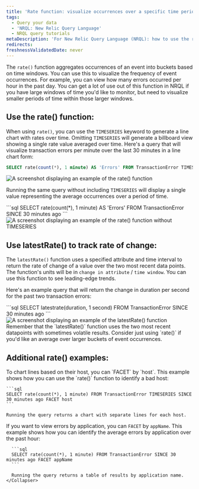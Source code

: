 ```yaml
---
title: 'Rate function: visualize occurrences over a specific time period'
tags:
  - Query your data
  - 'NRQL: New Relic Query Language'
  - NRQL query tutorials
metaDescription: 'For New Relic Query Language (NRQL): how to use the rate() function to visualize event occurrences over a set period of time.'
redirects:
freshnessValidatedDate: never
---
```





The `rate()` function aggregates occurrences of an event into buckets based on time windows. You can use this to visualize the frequency of event occurrences. For example, you can view how many errors occurred per hour in the past day. You can get a lot of use out of this function in NRQL if you have large windows of time you'd like to monitor, but need to visualize smaller periods of time within those larger windows.

## Use the rate() function:

When using `rate()`, you can use the `TIMESERIES` keyword to generate a line chart with rates over time. Omitting `TIMESERIES` will generate a billboard view showing a single rate value averaged over time. Here's a query that will visualize transaction errors per minute over the last 30 minutes in a line chart form:

```sql
SELECT rate(count(*), 1 minute) AS 'Errors' FROM TransactionError TIMESERIES SINCE 30 minutes ago
```

<img
  title="Rate function with timeseries"
  alt="A screenshot displaying an example of the rate() function"
  src={exampleRateFunction}
/>

Running the same query without including `TIMESERIES` will display a single value representing the average occurrences over a period of time.

<SideBySide>
    <Side>
        ```sql
        SELECT rate(count(*), 1 minute) AS 'Errors' FROM TransactionError SINCE 30 minutes ago
        ```
    </Side>
    <Side>
        <img
          title="Rate function without timeseries"
          alt="A screenshot displaying an example of the rate() function without TIMESERIES"
          src={exampleRateFunctionNoTimeseries}
        />
    </Side>
</SideBySide>

## Use latestRate() to track rate of change:

The `latestRate()` function uses a specified attribute and time interval to return the rate of change of a value over the two most recent data points. The function's units will be in `change in attribute` / `time window`. You can use this function to see leading-edge trends.

Here's an example query that will return the change in duration per second for the past two transaction errors:

<SideBySide>
    <Side>
        ```sql
        SELECT latestrate(duration, 1 second) FROM TransactionError SINCE 30 minutes ago
        ```
    </Side>
    <Side>
        <img
          title="Latestrate function"
          alt="A screenshot displaying an example of the latestRate() function"
          src={exampleLatestRateFunction}
        />
    </Side>
</SideBySide>

<Callout variant="important">
  Remember that the `latestRate()` function uses the two most recent datapoints with sometimes volatile results. Consider just using `rate()` if you'd like an average over larger buckets of event occurrences.
</Callout>

## Additional rate() examples:

<CollapserGroup>
  <Collapser
    id="error-by-hostname"
    title="Visualize error rate by host"
  >
    To chart lines based on their host, you can `FACET` by `host`. This example shows how you can use the `rate()` function to identify a bad host:

    ```sql
    SELECT rate(count(*), 1 minute) FROM TransactionError TIMESERIES SINCE 30 minutes ago FACET host
    ```

    Running the query returns a chart with separate lines for each host.
  </Collapser>

  <Collapser
      id="average-appname-errors"
      title="Average errors over the past hour by appName"
    >
      If you want to view errors by application, you can `FACET` by `appName`. This example shows how you can identify the average errors by application over the past hour:

      ```sql
      SELECT rate(count(*), 1 minute) FROM TransactionError SINCE 30 minutes ago FACET appName
      ```

      Running the query returns a table of results by application name.
    </Collapser>
</CollapserGroup>

